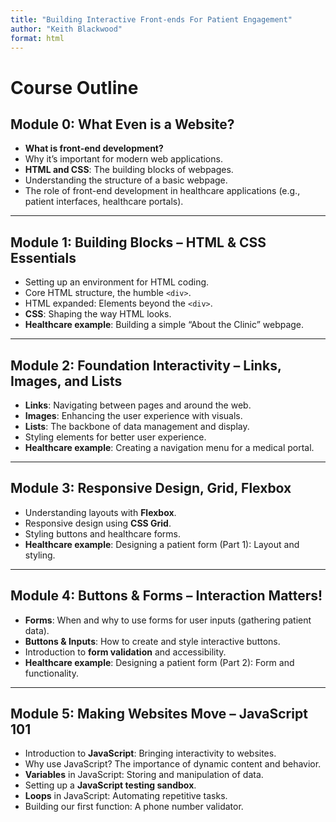 ```yaml
---
title: "Building Interactive Front-ends For Patient Engagement"
author: "Keith Blackwood"
format: html
---
```


# Course Outline

## Module 0: What Even is a Website?

- **What is front-end development?**
- Why it’s important for modern web applications.
- **HTML and CSS**: The building blocks of webpages.
- Understanding the structure of a basic webpage.
- The role of front-end development in healthcare applications (e.g., patient interfaces, healthcare portals).

---

## Module 1: Building Blocks – HTML & CSS Essentials

- Setting up an environment for HTML coding.
- Core HTML structure, the humble `<div>`.
- HTML expanded: Elements beyond the `<div>`.
- **CSS**: Shaping the way HTML looks.
- **Healthcare example**: Building a simple "About the Clinic" webpage.

---

## Module 2: Foundation Interactivity – Links, Images, and Lists

- **Links**: Navigating between pages and around the web.
- **Images**: Enhancing the user experience with visuals.
- **Lists**: The backbone of data management and display.
- Styling elements for better user experience.
- **Healthcare example**: Creating a navigation menu for a medical portal.

---

## Module 3: Responsive Design, Grid, Flexbox

- Understanding layouts with **Flexbox**.
- Responsive design using **CSS Grid**.
- Styling buttons and healthcare forms.
- **Healthcare example**: Designing a patient form (Part 1): Layout and styling.

---

## Module 4: Buttons & Forms – Interaction Matters!

- **Forms**: When and why to use forms for user inputs (gathering patient data).
- **Buttons & Inputs**: How to create and style interactive buttons.
- Introduction to **form validation** and accessibility.
- **Healthcare example**: Designing a patient form (Part 2): Form and functionality.

---

## Module 5: Making Websites Move – JavaScript 101

- Introduction to **JavaScript**: Bringing interactivity to websites.
- Why use JavaScript? The importance of dynamic content and behavior.
- **Variables** in JavaScript: Storing and manipulation of data.
- Setting up a **JavaScript testing sandbox**.
- **Loops** in JavaScript: Automating repetitive tasks.
- Building our first function: A phone number validator.

